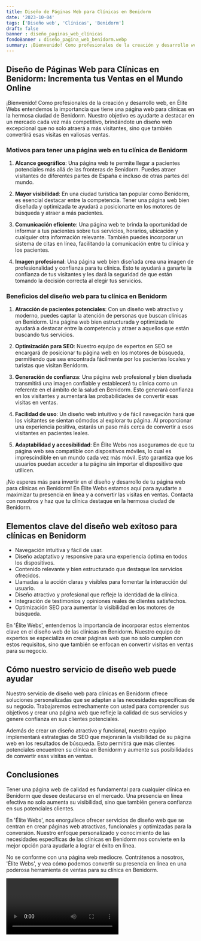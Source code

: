```yaml
---
title: Diseño de Páginas Web para Clínicas en Benidorm
date: '2023-10-04'
tags: ['Diseño web', 'Clínicas', 'Benidorm']
draft: false
banner : diseño_paginas_web_clínicas
fondoBanner : diseño_pagina_web_benidorm.webp
summary: ¡Bienvenido! Como profesionales de la creación y desarrollo web, en Élite Webs entendemos la importancia que tiene una página web para clínicas en la hermosa ciudad de Benidorm. Nuestro objetivo es ayudarte a destacar en un mercado cada vez más competitivo, brindándote un diseño web excepcional que no solo atraerá a más visitantes, sino que también convertirá esas visitas en valiosas ventas.
---
```


## **Diseño de Páginas Web para Clínicas en Benidorm: Incrementa tus Ventas en el Mundo Online**

¡Bienvenido! Como profesionales de la creación y desarrollo web, en Élite Webs entendemos la importancia que tiene una página web para clínicas en la hermosa ciudad de Benidorm. Nuestro objetivo es ayudarte a destacar en un mercado cada vez más competitivo, brindándote un diseño web excepcional que no solo atraerá a más visitantes, sino que también convertirá esas visitas en valiosas ventas.

### **Motivos para tener una página web en tu clínica de Benidorm**

1. **Alcance geográfico**: Una página web te permite llegar a pacientes potenciales más allá de las fronteras de Benidorm. Puedes atraer visitantes de diferentes partes de España e incluso de otras partes del mundo.

2. **Mayor visibilidad**: En una ciudad turística tan popular como Benidorm, es esencial destacar entre la competencia. Tener una página web bien diseñada y optimizada te ayudará a posicionarte en los motores de búsqueda y atraer a más pacientes.

3. **Comunicación eficiente**: Una página web te brinda la oportunidad de informar a tus pacientes sobre tus servicios, horarios, ubicación y cualquier otra información relevante. También puedes incorporar un sistema de citas en línea, facilitando la comunicación entre tu clínica y los pacientes.

4. **Imagen profesional**: Una página web bien diseñada crea una imagen de profesionalidad y confianza para tu clínica. Esto te ayudará a ganarte la confianza de tus visitantes y les dará la seguridad de que están tomando la decisión correcta al elegir tus servicios.

### **Beneficios del diseño web para tu clínica en Benidorm**

1. **Atracción de pacientes potenciales**: Con un diseño web atractivo y moderno, puedes captar la atención de personas que buscan clínicas en Benidorm. Una página web bien estructurada y optimizada te ayudará a destacar entre la competencia y atraer a aquellos que están buscando tus servicios.

2. **Optimización para SEO**: Nuestro equipo de expertos en SEO se encargará de posicionar tu página web en los motores de búsqueda, permitiendo que sea encontrada fácilmente por los pacientes locales y turistas que visitan Benidorm.

3. **Generación de confianza**: Una página web profesional y bien diseñada transmitirá una imagen confiable y establecerá tu clínica como un referente en el ámbito de la salud en Benidorm. Esto generará confianza en los visitantes y aumentará las probabilidades de convertir esas visitas en ventas.

4. **Facilidad de uso**: Un diseño web intuitivo y de fácil navegación hará que los visitantes se sientan cómodos al explorar tu página. Al proporcionar una experiencia positiva, estarás un paso más cerca de convertir a esos visitantes en pacientes leales.

5. **Adaptabilidad y accesibilidad**: En Élite Webs nos aseguramos de que tu página web sea compatible con dispositivos móviles, lo cual es imprescindible en un mundo cada vez más móvil. Esto garantiza que los usuarios puedan acceder a tu página sin importar el dispositivo que utilicen.

¡No esperes más para invertir en el diseño y desarrollo de tu página web para clínicas en Benidorm! En Élite Webs estamos aquí para ayudarte a maximizar tu presencia en línea y a convertir las visitas en ventas. Contacta con nosotros y haz que tu clínica destaque en la hermosa ciudad de Benidorm.

<GifSeo />

<Cta />

## Elementos clave del diseño web exitoso para clínicas en Benidorm

- Navegación intuitiva y fácil de usar.
- Diseño adaptativo y responsive para una experiencia óptima en todos los dispositivos.
- Contenido relevante y bien estructurado que destaque los servicios ofrecidos.
- Llamadas a la acción claras y visibles para fomentar la interacción del usuario.
- Diseño atractivo y profesional que refleje la identidad de la clínica.
- Integración de testimonios y opiniones reales de clientes satisfechos.
- Optimización SEO para aumentar la visibilidad en los motores de búsqueda.

En 'Élite Webs', entendemos la importancia de incorporar estos elementos clave en el diseño web de las clínicas en Benidorm. Nuestro equipo de expertos se especializa en crear páginas web que no solo cumplen con estos requisitos, sino que también se enfocan en convertir visitas en ventas para su negocio.

## Cómo nuestro servicio de diseño web puede ayudar

Nuestro servicio de diseño web para clínicas en Benidorm ofrece soluciones personalizadas que se adaptan a las necesidades específicas de su negocio. Trabajaremos estrechamente con usted para comprender sus objetivos y crear una página web que refleje la calidad de sus servicios y genere confianza en sus clientes potenciales.

Además de crear un diseño atractivo y funcional, nuestro equipo implementará estrategias de SEO que mejorarán la visibilidad de su página web en los resultados de búsqueda. Esto permitirá que más clientes potenciales encuentren su clínica en Benidorm y aumente sus posibilidades de convertir esas visitas en ventas.

## Conclusiones

Tener una página web de calidad es fundamental para cualquier clínica en Benidorm que desee destacarse en el mercado. Una presencia en línea efectiva no solo aumenta su visibilidad, sino que también genera confianza en sus potenciales clientes.

En 'Élite Webs', nos enorgullece ofrecer servicios de diseño web que se centran en crear páginas web atractivas, funcionales y optimizadas para la conversión. Nuestro enfoque personalizado y conocimiento de las necesidades específicas de las clínicas en Benidorm nos convierte en la mejor opción para ayudarle a lograr el éxito en línea.

No se conforme con una página web mediocre. Contrátenos a nosotros, 'Élite Webs', y vea cómo podemos convertir su presencia en línea en una poderosa herramienta de ventas para su clínica en Benidorm.

<Video />

<CtaBot job='Clínicas' city='Benidorm'/>

<Gmaps query='Benidorm+españa+maps' />